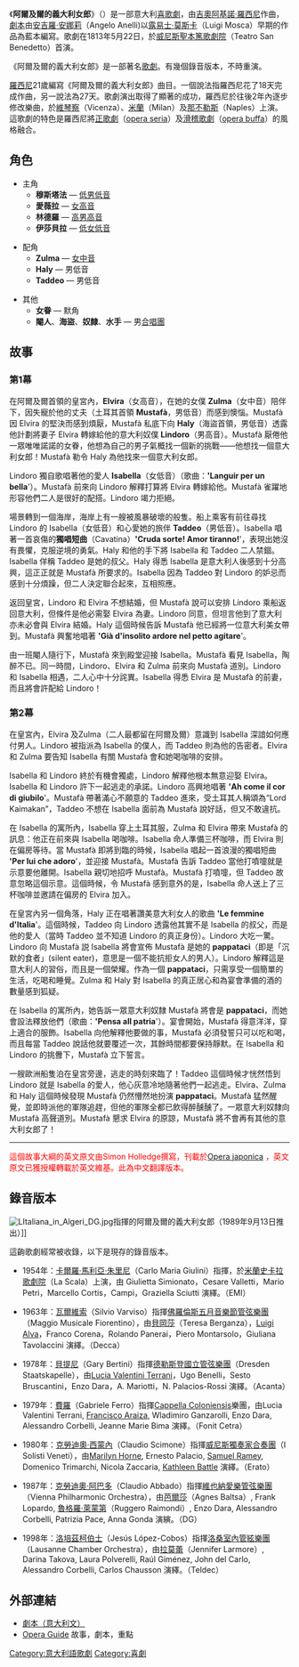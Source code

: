 《'''阿爾及爾的義大利女郎'''》（''{{lang|it|L'italiana in Algeri}}''）是一部意大利[[喜歌劇|喜歌劇]]，由[[吉奧阿基諾·羅西尼|吉奧阿基諾·羅西尼]]作曲，[[劇本|劇本]]由[[安吉羅·安娜莉|安吉羅·安娜莉]]（Angelo Anelli)以[[露易士·莫斯卡|露易士·莫斯卡]]（Luigi Mosca）早期的作品為藍本編寫。歌劇在1813年5月22日，於[[威尼斯|威尼斯]][[聖本篤歌劇院|聖本篤歌劇院]]（Teatro San Benedetto）首演。

《阿爾及爾的義大利女郎》是一部著名[[歌劇劇目|歌劇]]。有幾個錄音版本，不時重演。

[[羅西尼|羅西尼]]21歲編寫《阿爾及爾的義大利女郎》曲目。一個說法指羅西尼花了18天完成作曲，另一說法為27天。歌劇演出取得了顯著的成功，羅西尼於往後2年內逐步修改樂曲，於[[維琴察|維琴察]]（Vicenza）、[[米蘭|米蘭]]（Milan）及[[那不勒斯|那不勒斯]]（Naples）上演。這歌劇的特色是羅西尼將[[正歌劇|正歌劇]]（[[w:en:opera_seria|opera seria]]）及[[滑稽歌劇|滑稽歌劇]]（[[w:en:opera_buffa|opera buffa]]）的風格融合。

==角色==
*主角
**'''穆斯塔法''' — [[低男低音|低男低音]]
**'''愛薇拉''' — [[女高音|女高音]]
**'''林德羅''' — [[高男高音|高男高音]]
**'''伊莎貝拉''' — [[低女低音|低女低音]]

*配角
**'''Zulma''' — [[女中音|女中音]]
**'''Haly''' — 男低音
**'''Taddeo''' — 男低音

*其他
**'''女眷''' — 默角
**'''閹人'''、'''海盜'''、'''奴隸'''、'''水手''' — 男[[合唱團|合唱團]]

==故事==


===第1幕===

在阿爾及爾首領的皇宮內，'''Elvira'''（女高音），在她的女僕 '''Zulma'''（女中音）陪伴下，因失寵於他的丈夫（土耳其首領 '''Mustafà'''，男低音）而感到懊惱。Mustafà 因 Elvira 的堅決而感到煩厭，Mustafà 私底下向 '''Haly'''（海盜首領，男低音）透露他計劃將妻子 Elvira 轉嫁給他的意大利奴僕 '''Lindoro'''（男高音）。Mustafà 厭倦他一眾唯唯諾諾的女眷，他想為自己的男子氣概找一個新的挑戰——他想找一個意大利女郎！Mustafà 勒令 Haly 為他找來一個意大利女郎。

Lindoro 獨自歌唱著他的愛人 '''Isabella'''（女低音）（歌曲：''''Languir per un bella''''）。Mustafà 前來向 Lindoro 解釋打算將 Elvira 轉嫁給他。Mustafà 雀躍地形容他們二人是很好的配搭。Lindoro 竭力拒絕。

場景轉到一個海岸，海岸上有一艘被風暴破壞的般隻。船上乘客有前往尋找 Lindoro 的 Isabella（女低音）和心愛她的旅伴 '''Taddeo'''（男低音）。Isabella 唱著一首哀傷的'''獨唱短曲'''（Cavatina）''''Cruda sorte! Amor tiranno!''''，表現出她沒有畏懼，克服逆境的勇氣。Haly 和他的手下將 Isabella 和 Taddeo 二人禁錮。Isabella 佯稱 Taddeo 是她的叔父。Haly 得悉 Isabella 是意大利人後感到十分高興，這正正就是 Mustafà 所要求的。Isabella 因為 Taddeo 對 Lindoro 的妒忌而感到十分煩躁，但二人決定聯合起來，互相照應。

返回皇宮，Lindoro 和 Elvira 不想結婚，但 Mustafà 說可以安排 Lindoro 乘船返回意大利，但條件是他必需娶 Elvira 為妻。Lindoro 同意，但坦言他到了意大利亦未必會與 Elvira 結婚。Haly 這個時候告訴 Mustafà 他已經將一位意大利美女帶到。Mustafà 興奮地唱著 ''''Già d'insolito ardore nel petto agitare''''。

由一班閹人隨行下，Mustafà 來到殿堂迎接 Isabella。Mustafà 看見 Isabella，陶醉不已。同一時間，Lindoro、Elvira 和 Zulma 前來向 Mustafà 道別。Lindoro 和 Isabella 相遇，二人心中十分詫異。Isabella 得悉 Elvira 是 Mustafà 的前妻，而且將會許配給 Lindoro！



===第2幕===

在皇宮內，Elvira 及Zulma（二人最都留在阿爾及爾）意識到 Isabella 深諳如何應付男人。Lindoro 被指派為 Isabella 的僕人，而 Taddeo 則為他的告密者。Elvira 和 Zulma 要告知 Isabella 有關 Mustafà 會和她喝咖啡的安排。

Isabella 和 Lindoro 終於有機會獨處，Lindoro 解釋他根本無意迎娶 Elvira。Isabella 和 Lindoro 許下一起逃走的承諾。Lindoro 高興地唱著 ''''Ah come il cor di giubilo''''。Mustafà 帶著滿心不願意的 Taddeo 進來，受土耳其人稱頌為“Lord Kaimakan”，Taddeo 不想在 Isabella 面前為 Mustafà 說好話，但又不敢違抗。

在 Isabella 的寓所內，Isabella 穿上土耳其服，Zulma 和 Elvira 帶來 Mustafà 的訊息：他正在前來與 Isabella 喝咖啡。Isabella 命人準備三杯咖啡，而 Elvira 則在偏房等待。當 Mustafà 即將到臨的時候，Isabella 唱起一首浪漫的獨唱短曲 ''''Per lui che adoro''''，並迎接 Mustafà。Mustafà 告訴 Taddeo 當他打噴嚏就是示意要他離開。Isabella 親切地招呼 Mustafà。Mustafà 打噴嚏，但 Taddeo 故意忽略這個示意。這個時候，令 Mustafà 感到意外的是，Isabella 命人送上了三杯咖啡並邀請在偏房的 Elvira 加入。

在皇宮內另一個角落，Haly 正在唱著讚美意大利女人的歌曲 ''''Le femmine d'Italia''''。這個時候，Taddeo 向 Lindoro 透露他其實不是 Isabella 的叔父，而是他的愛人（當時 Taddeo 並不知道 Lindoro 的真正身份）。Lindoro 大吃一驚。Lindoro 向 Mustafà 説 Isabella 將會宣佈 Mustafà 是她的 '''pappataci'''（即是「沉默的食者」(silent eater)，意思是一個不能抗拒女人的男人）。Lindoro 解釋這是意大利人的習俗，而且是一個榮耀。作為一個 '''pappataci'''，只需享受一個簡單的生活，吃喝和睡覺。Zulma 和 Haly 對 Isabella 的真正居心和為宴會準備的酒的數量感到狐疑。

在 Isabella 的寓所內，她告訴一眾意大利奴隸 Mustafà 將會是 '''pappataci'''，而她會設法釋放他們（歌曲：''''Pensa all patria''''）。宴會開始，Mustafà 得意洋洋，穿上適合的服飾。Isabella 向他解釋他要做的事，Mustafà 必須發誓只可以吃和喝，而且每當 Taddeo 說話他就要覆述一次，其餘時間都要保持靜默。在 Isabella 和 Lindoro 的挑釁下，Mustafà 立下誓言。

一艘歐洲船隻泊在皇宮旁邊，逃走的時刻來臨了！Taddeo 這個時候才恍然悟到 Lindoro 就是 Isabella 的愛人，他心灰意冷地隨著他們一起逃走。Elvira、Zulma 和 Haly 這個時候發現 Mustafà 仍然懵然地扮演 '''pappataci'''。Mustafà 猛然醒覺，並即時派他的軍隊追趕，但他的軍隊全都已飲得醉醺醺了。一眾意大利奴隸向 Mustafà 高聲道別。Mustafà 懇求 Elvira 的原諒，Mustafà 將不會再有其他的意大利女郎了！


----
<span style="color: red">這個故事大綱的英文原文由Simon Holledge撰寫，刊載於[http://www.operajaponica.org Opera japonica] {{Wayback|url=http://www.operajaponica.org/ |date=20110615232026 }}，英文原文已獲授權轉載於英文維基。此為中文翻譯版本。</span>

==錄音版本==
[[File:LItaliana_in_Algeri_DG.jpg|thumb]]指揮的阿爾及爾的義大利女郎（1989年9月13日推出）]]

這齣歌劇經常被收錄，以下是現存的錄音版本。

*1954年：[[卡爾羅·馬利亞·朱里尼|卡爾羅·馬利亞·朱里尼]]（Carlo Maria Giulini）指揮，於[[米蘭|米蘭]][[史卡拉歌劇院|史卡拉歌劇院]]（La Scala）上演，由 Giulietta Simionato，Cesare Valletti，Mario Petri，Marcello Cortis，Campi，Graziella Sciutti 演繹。（EMI）

*1963年：[[瓦爾維索|瓦爾維索]]（Silvio Varviso）指揮[[佛羅倫斯五月音樂節管弦樂團|佛羅倫斯五月音樂節管弦樂團]]（Maggio Musicale Fiorentino），由[[貝岡莎|貝岡莎]]（Teresa Berganza），[[Luigi_Alva|Luigi Alva]]，Franco Corena，Rolando Panerai，Piero Montarsolo，Giuliana Tavolaccini 演繹。（Decca）

*1978年：[[貝提尼|貝提尼]]（Gary Bertini）指揮[[德勒斯登國立管弦樂團|德勒斯登國立管弦樂團]]（Dresden Staatskapelle），由[[Lucia_Valentini_Terrani|Lucia Valentini Terrani]]，Ugo Benelli，Sesto Bruscantini，Enzo Dara，A. Mariotti，N. Palacios-Rossi 演繹。（Acanta）

*1979年：[[費羅|費羅]]（Gabriele Ferro）指揮[[Cappella_Coloniensis|Cappella Coloniensis]]樂團，由Lucia Valentini Terrani, [[Francisco_Araiza|Francisco Araiza]], Wladimiro Ganzarolli, Enzo Dara, Alessandro Corbelli, Jeanne Marie Bima 演繹。（Fonit Cetra）

*1980年：[[克勞迪奧·西蒙內|克勞迪奧·西蒙內]]（Claudio Scimone）指揮[[威尼斯獨奏家合奏團|威尼斯獨奏家合奏團]]（I Solisti Veneti），由[[Marilyn_Horne|Marilyn Horne]], Ernesto Palacio, [[Samuel_Ramey|Samuel Ramey]], Domenico Trimarchi, Nicola Zaccaria, [[Kathleen_Battle|Kathleen Battle]] 演繹。（Erato）

*1987年：[[克勞迪奧·阿巴多|克勞迪奧·阿巴多]]（Claudio Abbado）指揮[[維也納愛樂管弦樂團|維也納愛樂管弦樂團]]（Vienna Philharmonic Orchestra），由[[芭爾莎|芭爾莎]]（Agnes Baltsa）, Frank Lopardo, [[魯格羅·萊蒙第|魯格羅·萊蒙第]]（Ruggero Raimondi）, Enzo Dara, Alessandro Corbelli, Patrizia Pace, Anna Gonda 演縯。（DG）

*1998年：[[洛培茲柯伯士|洛培茲柯伯士]]（Jesús López-Cobos）指揮[[洛桑室內管絃樂團|洛桑室內管絃樂團]]（Lausanne Chamber Orchestra），由[[拉莫蕾|拉莫蕾]]（Jennifer Larmore）, Darina Takova, Laura Polverelli, Raúl Giménez, John del Carlo, Alessandro Corbelli, Carlos Chausson 演繹。（Teldec）

== 外部連結 ==
*[https://web.archive.org/web/20060716111101/http://www.emmedici.com/hobbies/musica/rossini/libretti/italiana0.htm 劇本（意大利文）]
*[https://web.archive.org/web/20070927200358/http://www.opera-guide.ch/opern_komponisten.php?uilang=en&first-letter=V Opera Guide] 故事，劇本，重點

{{Authority control}}
[[Category:意大利語歌劇|Category:意大利語歌劇]]
[[Category:喜劇|Category:喜劇]]
